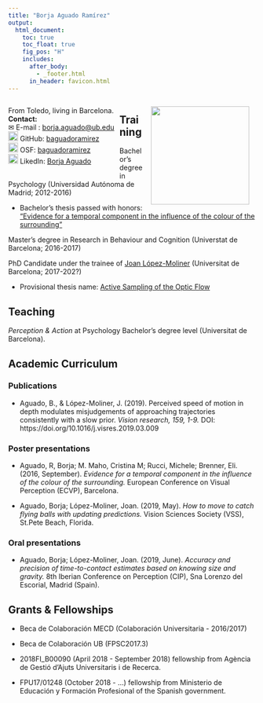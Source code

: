 ```yaml
---
title: "Borja Aguado Ramírez"
output:
  html_document:
    toc: true
    toc_float: true
    fig_pos: "H"
    includes:
      after_body: 
        - _footer.html
      in_header: favicon.html 
---
```


<style>
.column-left{
  float: left;
  width: 45%;
  text-align: left;
}
.column-center{
  display: inline-block;
  width: 10%;
  text-align: center;
}
.column-right{
  float: right;
  width: 45%;
  text-align: center;
}
</style>


<div class="column-left">
From Toledo, living in Barcelona.
<br>
<b>Contact:</b>
<br> &#x2709; E-mail : [borja.aguado@ub.edu](mailto:borja.aguado@ub.edu)
<br> <img src="images/github.png" width="20px"> GitHub: [baguadoramirez](https://github.com/baguadoramirez)
<br> <img src="images/OSF.png" width="20px"> OSF: [baguadoramirez](https://osf.io/tj628/)
<br> <img src="images/linkedin.png" width="20px"> LikedIn: [Borja Aguado](https://www.linkedin.com/in/borja-a-606a59119)
<!--<br> <img src="images/twitter.png" width="20px"> Twitter: [b_aguador](https://twitter.com/b_aguador)-->
<br>

</div>

<div class="column-center">

</div>

<div class="column-right">
<img src="images/id.png" width="200px">
</div>

<style>
  .col2 {
    columns: 2 200px;         /* number of columns and width in pixels*/
    -webkit-columns: 2 200px; /* chrome, safari */
    -moz-columns: 2 200px;    /* firefox */
  }
  .col3 {
    columns: 3 100px;
    -webkit-columns: 3 100px;
    -moz-columns: 3 100px;
  }
</style>

## Training
Bachelor's degree in Psychology (Universidad Autónoma de Madrid; 2012-2016)

  - Bachelor's thesis passed with honors: ["Evidence for a temporal component in the influence of the colour of the surrounding"](http://www.ub.edu/ecvp/poster-sessions)
  
Master's degree in Research in Behaviour and Cognition (Universtat de Barcelona; 2016-2017)

PhD Candidate under the trainee of [Joan López-Moliner](http://www.ub.edu/viscagroup/joan/) (Universitat de Barcelona; 2017-202?)

  - Provisional thesis name: <u> Active Sampling of the Optic Flow </u>

## Teaching

*Perception & Action* at Psychology Bachelor's degree level (Universitat de Barcelona). 

## Academic Curriculum
### Publications
- Aguado, B., & López-Moliner, J. (2019). Perceived speed of motion in depth modulates misjudgements of approaching trajectories consistently with a slow prior. *Vision research, 159, 1-9.* DOI: https://doi.org/10.1016/j.visres.2019.03.009

### Poster presentations
- Aguado, R, Borja; M. Maho, Cristina M; Rucci, Michele; Brenner, Eli. (2016, September). *Evidence for a temporal component in the influence of the colour of the surrounding.* European Conference on Visual Perception (ECVP), Barcelona.

- Aguado, Borja; López-Moliner, Joan. (2019, May). *How to move to catch flying balls with updating predictions.* Vision Sciences Society (VSS), St.Pete Beach, Florida.


### Oral presentations
- Aguado, Borja; López-Moliner, Joan. (2019, June). *Accuracy and precision of time-to-contact estimates based on knowing size and gravity.* 8th Iberian Conference on Perception  (CIP), Sna Lorenzo del Escorial, Madrid (Spain).


## Grants & Fellowships
- Beca de Colaboración MECD (Colaboración Universitaria - 2016/2017)

- Beca de Colaboración UB (FPSC2017.3)

- 2018FI_B00090 (April 2018 - September 2018) fellowship from Agència de Gestió d'Ajuts Universitaris i de Recerca. 

- FPU17/01248 (October 2018 - ...) fellowship from Ministerio de Educación y Formación Profesional of the Spanish government.